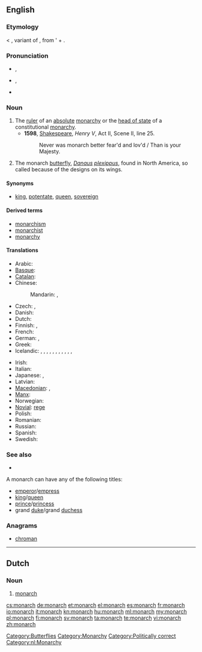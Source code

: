 ==English==

===Etymology===
{{etyl|la}} {{term|monarchia|lang=la}} < {{etyl|grc}} {{term|sc=polytonic|μονάρχης|tr=monarchēs|lang=grc}}, variant of {{term|sc=polytonic|μόναρχος|tr=monarchos||sole ruler|lang=grc}}, from '{{term|sc=polytonic|μόνος|tr=monos||only|lang=grc}} + {{term|sc=polytonic|ἀρχός|tr=archos||leader|lang=grc}}.

===Pronunciation===
* {{a|UK}} {{IPA|/ˈmɒnək/}}, {{SAMPA|/"mQn@k/}}
* {{a|US}} {{IPA|/ˈmɑːnɚk/}}, {{SAMPA|/"mA:n@`k/}}
* {{audio|En-us-monarch.ogg|Audio (US)}}

===Noun===
{{en-noun}}

# The [[ruler]] of an [[absolute]] [[monarchy]] or the [[head of state]] of a constitutional [[monarchy]].
#* '''1598''', [[w:William Shakespeare|Shakespeare]], ''Henry V'', Act II, Scene II, line 25.
#*: Never was monarch better fear'd and lov'd / Than is your Majesty.
# The monarch [[butterfly]], ''[[Danaus]] [[plexippus]]'', found in North America, so called because of the designs on its wings. 

====Synonyms====
* {{sense|ruler}} [[king]], [[potentate]], [[queen]], [[sovereign]]

====Derived terms====
* [[monarchism]]
* [[monarchist]]
* [[monarchy]]

====Translations====
{{trans-top|ruler}}
* Arabic: {{t|ar|عاهل|m|tr=3aahil|sc=Arab}}
* [[Basque]]: {{t|eu|monarka}}
* [[Catalan]]: {{t|ca|monarca|m|f}}
* Chinese:
*: Mandarin: {{t|zh|君主|tr=jūnzhǔ|sc=Hani}}, {{t|zh|王|tr=wáng|sc=Hani}}
* Czech: {{t-|cs|panovník|m}}, {{t-|cs|monarcha|m}}
* Danish: {{t-|da|monark}}
* Dutch: {{t-|nl|monarch|m}}
* Finnish: {{t+|fi|hallitsija}},  {{t+|fi|monarkki}}
* French: {{t+|fr|monarque|m}}
* German: {{t|de|Monarch|m}}, {{t|de|Monarchin|f}}
* Greek: {{t+|el|μονάρχης|m|tr=monárchis}}
* Icelandic: {{t|is|einvaldsherra|m}}, {{t|is|konungur|m}}, {{t|is|drottning|f}}, {{t|is|fursti|m}}, {{t|is|keisari|m}}, {{t|is|einvaldur|m}}, {{t|is|einvaldur þjóðhöfðingi konungsríkis|m}}, {{t|is|einvaldur þjóðhöfðingi keisaradæmis|m}}, {{t|is|einvaldur þjóðhöfðingi furstadæmis|m}}, {{t|is|höfðingi|m}}, {{t|is|jöfur|m}},
{{trans-mid}}
* Irish: {{t-|ga|monarc|m|xs=Irish}}
* Italian: {{t-|it|monarca}}
* Japanese: {{t|ja|君主|tr=[[くんしゅ]], kunshu|sc=Jpan}}, {{t|ja|王|tr=[[おう]], ō|sc=Jpan}}
* Latvian: {{t|lv|monarhs|xs=Latvian}}
* [[Macedonian]]: {{t-|mk|монарх|m|tr=mónarh}},  {{t|mk|владетел|m|tr=vládetel}}
* [[Manx]]: {{t|gv|ard-ree|m}}
* Norwegian: {{t+|no|monark|m}}
* [[Novial]]: [[rege]]
* Polish: {{t+|pl|monarcha|m}}
* Romanian: {{t|ro|monarh|m}}
* Russian: {{t+|ru|монарх|m|tr=monárx}}
* Spanish: {{t-|es|monarca|m|f}}
* Swedish: {{t+|sv|monark|c}}
{{trans-bottom}}

===See also===
* {{pedia|Monarch butterfly}}

A monarch can have any of the following titles:
* [[emperor]]/[[empress]]
* [[king]]/[[queen]]
* [[prince]]/[[princess]]
* grand [[duke]]/grand [[duchess]]

===Anagrams===
* [[chroman#English|chroman]]

[[Category:Butterflies]]
[[Category:Monarchy]]
[[Category:Politically correct]]
----

==Dutch==
{{wikipedia|lang=nl}}

===Noun===
{{nl-noun|g=m||*}}

# [[#English|monarch]]

[[Category:nl:Monarchy]]

[[cs:monarch]]
[[de:monarch]]
[[et:monarch]]
[[el:monarch]]
[[es:monarch]]
[[fr:monarch]]
[[io:monarch]]
[[it:monarch]]
[[kn:monarch]]
[[hu:monarch]]
[[ml:monarch]]
[[my:monarch]]
[[pl:monarch]]
[[fi:monarch]]
[[sv:monarch]]
[[ta:monarch]]
[[te:monarch]]
[[vi:monarch]]
[[zh:monarch]]